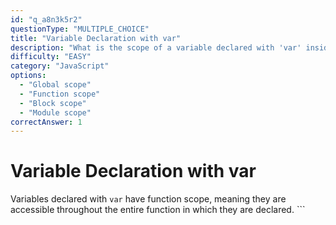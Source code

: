 ```yaml
---
id: "q_a8n3k5r2"
questionType: "MULTIPLE_CHOICE"
title: "Variable Declaration with var"
description: "What is the scope of a variable declared with 'var' inside a function?"
difficulty: "EASY"
category: "JavaScript"
options:
  - "Global scope"
  - "Function scope"
  - "Block scope"
  - "Module scope"
correctAnswer: 1
---
```


# Variable Declaration with var

Variables declared with `var` have function scope, meaning they are accessible throughout the entire function in which they are declared.
\`\`\`
